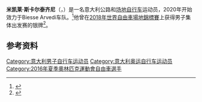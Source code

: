 {{Expand language|1=it|time=2020-10-20T18:29:47+00:00}}
'''米凯莱·斯卡尔泰齐尼'''（{{lang-it|Michele Scartezzini}}，{{bd|1992年|1月10日||}}）是一名意大利公路和[[场地自行车|场地自行车]]运动员，2020年开始效力于Biesse Arvedi车队。<ref>{{cite web|url=https://www.uci.org/road/teams/TeamDetail/14064/1003114/257|title=Biesse Arvedi|work=[[国际自行车联合会|Union Cycliste Internationale]]|accessdate=2020-03-08|archiveurl=https://web.archive.org/web/20200308000044/https://www.uci.org/road/teams/TeamDetail/14064/1003114/257|archivedate=2020-03-08}}</ref>他曾在[[2018年世界自由車場地錦標賽|2018年世界自由車場地錦標賽]]上获得男子集体出发赛的银牌<ref>{{cite web|url=http://www.tissottiming.com/File/0003100002010401FFFFFFFFFFFFFF02|title=Men's scratch results|work=Tissot Timing|date=2018-03-01|accessdate=2018-03-18|archiveurl=https://web.archive.org/web/20180302164210/http://www.tissottiming.com/File/0003100002010401FFFFFFFFFFFFFF02|archivedate=2018-03-02}}</ref>。

==参考资料==
{{reflist}}

{{DEFAULTSORT:Scartezzini, Michele}}
[[Category:意大利男子自行车运动员|Category:意大利男子自行车运动员]]
[[Category:意大利奥运自行车运动员|Category:意大利奥运自行车运动员]]
[[Category:2016年夏季奧林匹克運動會自由車選手|Category:2016年夏季奧林匹克運動會自由車選手]]